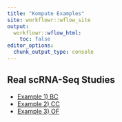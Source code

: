 ```yaml
---
title: "Kompute Examples"
site: workflowr::wflow_site
output:
  workflowr::wflow_html:
    toc: false
editor_options:
  chunk_output_type: console
---
```


## Real scRNA-Seq Studies
* [Example 1) BC](kompute_test_10212021_BC.html)
* [Example 2) CC](kompute_test_102121_CC.html)
* [Example 3) OF](kompute_test_102121_OF.html)

